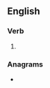 ==English==

===Verb===
{{head|en|verb form}}

# {{present participle of|coronate|lang=en|nocat=1}}

===Anagrams===
* {{anagrams|en|a=acginnoort|cartooning}}